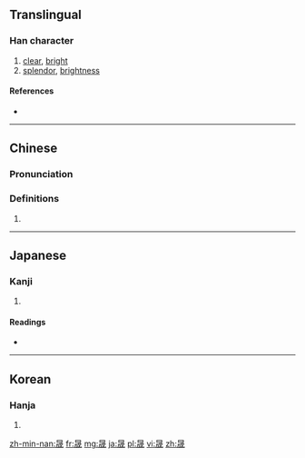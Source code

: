 ==Translingual==

===Han character===
{{Han char|rn=72|rad=日|as=07|sn=11|four=60253|canj=AIHS|ids=⿱日成}}

# [[clear]], [[bright]]
# [[splendor]], [[brightness]]

====References====
* {{Han ref|kx=0495.450|dkj=13950|dj=0862.060|hdz=21506.140|uh=665F|ud=26207|bh=D1D4|bd=53716}}

----

==Chinese==
{{zh-forms}}

===Pronunciation===
{{zh-pron
|m=chéng,shèng
|c=sing4
|mc=y
|oc=y
|ma=
|cat=a,n
}}

===Definitions===
# {{rfdef|lang=zh}}

----

==Japanese==

===Kanji===
{{ja-kanji|grade=|rs=日07}}

# {{defn|lang=ja|sort=日07}}

====Readings====
* {{ja-readings|on=[[せい]] (sei), [[じょう]] (jō)|kun=[[あきらか]] (akiraka), [[さかん]] (sakan), [[めしびつ]] (meshibitsu)}}

----

==Korean==

===Hanja===
{{ko-hanja|hangeul=성|eumhun=|rv=seong|mr=sŏng|y=seng}}

# {{defn|lang=ko|sort=日07}}

[[zh-min-nan:晟]]
[[fr:晟]]
[[mg:晟]]
[[ja:晟]]
[[pl:晟]]
[[vi:晟]]
[[zh:晟]]